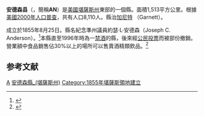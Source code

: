 {{noteTA
|T=zh-hans:安德森县 (堪萨斯州);zh-hk:安德森縣 (堪薩斯州);zh-tw:安德孫郡 (堪薩斯州);
|1=zh-hans:县;zh-hk:縣;zh-tw:郡;
}}

{{Otheruses|安德森縣|subject=美國堪薩斯州的一個縣|other=同名的縣}}
{{Infobox U.S. County|
county=安德森縣|
state=堪薩斯州|
en county=Anderson County|
en state=Kansas|
founded=1855年8月25日|
seat wl=Garnett|
area_total_km2=1513|area_total_sq_mi=584|
area_land_km2=1510|area_land_sq_mi=583|
area_water_km2=4|area_water_sq_mi=1|
area percentage=0.24%|
census estimate yr=2006|
pop=8051|
density_km2=5.3|density_sq_mi=13.8|
time zone=Central|
UTC offset=-6|
DST offset=-5|}}
'''安德森县'''（{{lang-en|Anderson County}}，簡稱'''AN'''）是[[美國|美國]][[堪薩斯州|堪薩斯州]]東部的一個縣。面積1,513平方公里。根據[[美國2000年人口普查|美國2000年人口普查]]，共有人口8,110人。縣治[[加尼特_(堪薩斯州)|加尼特]] （Garnett）。

成立於1855年8月25日。縣名紀念準州議員約瑟·L·安德森（Joseph C. Anderson）。<ref>{{Cite web |url=http://skyways.lib.ks.us/genweb/archives/1912/a/anderson_county.html |title=堪薩斯百科全書 (1912年) |access-date=2007-02-22 |archive-date=2007-03-10 |archive-url=https://web.archive.org/web/20070310210440/http://skyways.lib.ks.us/genweb/archives/1912/a/anderson_county.html |dead-url=yes }}</ref>本縣直至1996年時為一[[禁酒|禁酒]]的縣，後來經[[公民投票|公民投票]]而被部份撤銷。營業額中食品銷售佔30%以上的場所可以售賣酒精類飲品。<ref>{{Cite web |url=http://www.ksrevenue.org/abcwetdrymap.htm |title=Map of Wet and Dry Counties |publisher=Alcoholic Beverage Control, Kansas Department of Revenue |date=November 2004 |accessdate=2007-01-21 |deadurl=yes |archiveurl=https://web.archive.org/web/20071008013617/http://www.ksrevenue.org/abcwetdrymap.htm |archivedate=2007-10-08 }}</ref>

==参考文献==
<div class="references-small">
<references />
</div>

{{安德森縣 (堪薩斯州)}}

{{Kansas-stub}}

[[Category:堪萨斯州行政区划|A]]
[[Category:安德森縣_(堪薩斯州)|]]
[[Category:1855年堪薩斯領地建立|Category:1855年堪薩斯領地建立]]